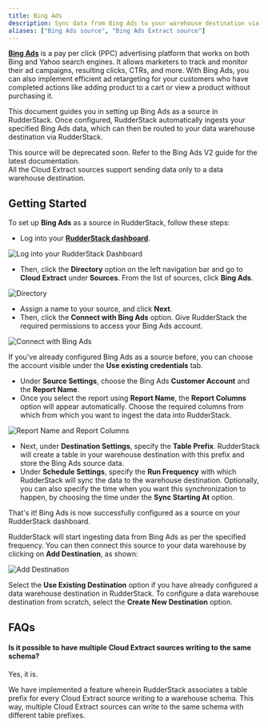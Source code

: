 ```yaml
---
title: Bing Ads
description: Sync data from Bing Ads to your warehouse destination via RudderStack.
aliases: ["Bing Ads source", "Bing Ads Extract source"]
---
```


[**Bing Ads**](https://ads.microsoft.com/) is a pay per click \(PPC\) advertising platform that works on both Bing and Yahoo search engines. It allows marketers to track and monitor their ad campaigns, resulting clicks, CTRs, and more. With Bing Ads, you can also implement efficient ad retargeting for your customers who have completed actions like adding product to a cart or view a product without purchasing it.

This document guides you in setting up Bing Ads as a source in RudderStack. Once configured, RudderStack automatically ingests your specified Bing Ads data, which can then be routed to your data warehouse destination via RudderStack.

<div class="dangerBlock">
This source will be deprecated soon. Refer to the <Link to="/sources/extract/bing-ads-v2/">Bing Ads V2</Link> guide for the latest documentation.
</div>

<div class="warningBlock">
All the Cloud Extract sources support sending data only to a <Link to="/destinations/warehouse-destinations/">data warehouse destination</Link>.
</div>

## Getting Started

To set up **Bing Ads** as a source in RudderStack, follow these steps:

- Log into your [**RudderStack dashboard**](https://app.rudderlabs.com/signup?type=freetrial).

<!--<img src="../../assets/1 (15) (1) (1).png" />-->

<img
  src="../../assets/1 (15) (1) (1).png"
  alt="Log into your RudderStack Dashboard"
/>

- Then, click the **Directory** option on the left navigation bar and go to **Cloud Extract** under **Sources**. From the list of sources, click **Bing Ads**.

<!--<img src="../../assets/1 (26).png" />-->

<img src="../../assets/1 (26).png" alt="Directory" />

- Assign a name to your source, and click **Next**.
- Then, click the **Connect with Bing Ads** option. Give RudderStack the required permissions to access your Bing Ads account.

<!--<img src="../../assets/2 (30).png" />-->

<img src="../../assets/2 (30).png" alt="Connect with Bing Ads" />

<div class="successBlock">

  If you've already configured Bing Ads as a source before, you can choose the
  account visible under the **Use existing credentials** tab.
</div>

- Under **Source Settings**, choose the Bing Ads **Customer Account** and the **Report Name**.
- Once you select the report using **Report Name**, the **Report Columns** option will appear automatically. Choose the required columns from which from which you want to ingest the data into RudderStack.

<!--<img src="../../assets/3 (30).png" />-->

<img
  src="../../assets/3 (30).png"
  alt="Report Name and Report Columns"
/>

- Next, under **Destination Settings**, specify the **Table Prefix**. RudderStack will create a table in your warehouse destination with this prefix and store the Bing Ads source data.
- Under **Schedule Settings**, specify the **Run Frequency** with which RudderStack will sync the data to the warehouse destination. Optionally, you can also specify the time when you want this synchronization to happen, by choosing the time under the **Sync Starting At** option.

That's it! Bing Ads is now successfully configured as a source on your RudderStack dashboard.

RudderStack will start ingesting data from Bing Ads as per the specified frequency. You can then connect this source to your data warehouse by clicking on **Add Destination**, as shown:

<!--<img src="../../assets/6 (24).png" />-->

<img src="../../assets/6 (24).png" alt="Add Destination" />

<div class="infoBlock">

Select the **Use Existing Destination** option if you have already configured a data warehouse destination in RudderStack. To configure a data warehouse destination from scratch, select the **Create New Destination** option.
</div>

## FAQs

#### Is it possible to have multiple Cloud Extract sources writing to the same schema?

Yes, it is.

We have implemented a feature wherein RudderStack associates a table prefix for every Cloud Extract source writing to a warehouse schema. This way, multiple Cloud Extract sources can write to the same schema with different table prefixes.


